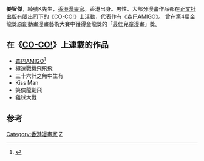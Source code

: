 {{blpsources|time=2012-02-19T14:26:56+00:00}}
'''姜智傑'''，綽號K先生，[[香港|香港]][[漫畫家|漫畫家]]。香港出身。男性。大部分漫畫作品都在[[正文社|正文社出版有限出司]]下的《[[CO-CO!|CO-CO!]]》上活動，代表作有《[[森巴AMIGO|森巴AMIGO]]》。 曾在第4屈金龍獎原創動畫漫畫藝術大賽中獲得金龍獎的「最佳兒童漫畫」獎。

==在《[[CO-CO!|CO-CO!]]》上連載的作品==

*[[森巴AMIGO|森巴AMIGO]]<ref>{{Cite news|url=http://comic.qq.com/a/20080118/000046.htm|title=最佳儿童漫画：《森巴Amigo番外篇》|language=zh-cn|publisher=腾讯|author=|date=2008年1月18日|accessdate=2015-04-25|deadurl=yes|archiveurl=https://web.archive.org/web/20150415051823/http://comic.qq.com/a/20080118/000046.htm|archivedate=2015年4月15日}}</ref>
*極速戰機飛飛飛
*三十六計之無中生有
*Kiss Man
*笑俠龍劍飛
*雞球大戰

==参考==
{{reflist}}

{{DEFAULTSORT:jiang zhijie}}
[[Category:香港漫畫家|Category:香港漫畫家]]
[[Category:姜姓|Z]]
{{HK-bio-stub}}